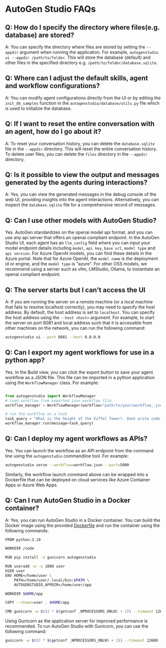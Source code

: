 # AutoGen Studio FAQs

## Q: How do I specify the directory where files(e.g. database) are stored?

A: You can specify the directory where files are stored by setting the `--appdir` argument when running the application. For example, `autogenstudio ui --appdir /path/to/folder`. This will store the database (default) and other files in the specified directory e.g. `/path/to/folder/database.sqlite`.

## Q: Where can I adjust the default skills, agent and workflow configurations?

A: You can modify agent configurations directly from the UI or by editing the `init_db_samples` function in the `autogenstudio/database/utils.py` file which is used to initialize the database.

## Q: If I want to reset the entire conversation with an agent, how do I go about it?

A: To reset your conversation history, you can delete the `database.sqlite` file in the `--appdir` directory. This will reset the entire conversation history. To delete user files, you can delete the `files` directory in the `--appdir` directory.

## Q: Is it possible to view the output and messages generated by the agents during interactions?

A: Yes, you can view the generated messages in the debug console of the web UI, providing insights into the agent interactions. Alternatively, you can inspect the `database.sqlite` file for a comprehensive record of messages.

## Q: Can I use other models with AutoGen Studio?

Yes. AutoGen standardizes on the openai model api format, and you can use any api server that offers an openai compliant endpoint. In the AutoGen Studio UI, each agent has an `llm_config` field where you can input your model endpoint details including `model`, `api key`, `base url`, `model type` and `api version`. For Azure OpenAI models, you can find these details in the Azure portal. Note that for Azure OpenAI, the `model name` is the deployment id or engine, and the `model type` is "azure".
For other OSS models, we recommend using a server such as vllm, LMStudio, Ollama, to instantiate an openai compliant endpoint.

## Q: The server starts but I can't access the UI

A: If you are running the server on a remote machine (or a local machine that fails to resolve localhost correctly), you may need to specify the host address. By default, the host address is set to `localhost`. You can specify the host address using the `--host <host>` argument. For example, to start the server on port 8081 and local address such that it is accessible from other machines on the network, you can run the following command:

```bash
autogenstudio ui --port 8081 --host 0.0.0.0
```

## Q: Can I export my agent workflows for use in a python app?

Yes. In the Build view, you can click the export button to save your agent workflow as a JSON file. This file can be imported in a python application using the `WorkflowManager` class. For example:

```python

from autogenstudio import WorkflowManager
# load workflow from exported json workflow file.
workflow_manager = WorkflowManager(workflow="path/to/your/workflow_.json")

# run the workflow on a task
task_query = "What is the height of the Eiffel Tower?. Dont write code, just respond to the question."
workflow_manager.run(message=task_query)

```

## Q: Can I deploy my agent workflows as APIs?

Yes. You can launch the workflow as an API endpoint from the command line using the `autogenstudio` commandline tool. For example:

```bash
autogenstudio serve --workflow=workflow.json --port=5000
```

Similarly, the workflow launch command above can be wrapped into a Dockerfile that can be deployed on cloud services like Azure Container Apps or Azure Web Apps.

## Q: Can I run AutoGen Studio in a Docker container?

A: Yes, you can run AutoGen Studio in a Docker container. You can build the Docker image using the provided [Dockerfile](https://github.com/ag2ai/build-with-ag2/blob/main/samples/apps/autogen-studio/Dockerfile) and run the container using the following commands:

```bash
FROM python:3.10

WORKDIR /code

RUN pip install -U gunicorn autogenstudio

RUN useradd -m -u 1000 user
USER user
ENV HOME=/home/user \
    PATH=/home/user/.local/bin:$PATH \
    AUTOGENSTUDIO_APPDIR=/home/user/app

WORKDIR $HOME/app

COPY --chown=user . $HOME/app

CMD gunicorn -w $((2 * $(getconf _NPROCESSORS_ONLN) + 1)) --timeout 12600 -k uvicorn.workers.UvicornWorker autogenstudio.web.app:app --bind "0.0.0.0:8081"
```

Using Gunicorn as the application server for improved performance is recommended. To run AutoGen Studio with Gunicorn, you can use the following command:

```bash
gunicorn -w $((2 * $(getconf _NPROCESSORS_ONLN) + 1)) --timeout 12600 -k uvicorn.workers.UvicornWorker autogenstudio.web.app:app --bind
```
